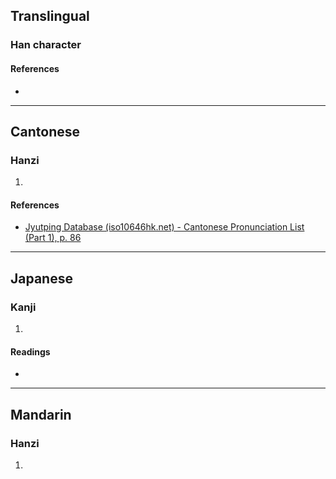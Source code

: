 {{character info/new}}
==Translingual==

===Han character===
{{Han char|rn=32|rad=土|as=05|sn=8|four=|canj=GHVO|ids=⿰土瓜}}

====References====
* {{Han ref|kx=0226.250|dkj=04980|hdz=10433.030|uh=576C|ud=22380}}

----

==Cantonese==

===Hanzi===
{{yue-hanzi|jyut=[[gwaa3]]|y=gwaa3}}

# {{defn|lang=yue|sort=土05}}

====References====
* [http://www.iso10646hk.net/jp/document/download.jsp Jyutping Database (iso10646hk.net) - Cantonese Pronunciation List (Part 1), p. 86]

----

==Japanese==

===Kanji===
{{ja-kanji|grade=|rs=土05}}

# {{defn|lang=ja|sort=土05}}

====Readings====
* {{ja-readings|on=[[か]] (ka), [[け]] (ke)|kun=}}

----

==Mandarin==

===Hanzi===
{{cmn-hanzi|pin=[[guà]] ([[gua4]])|wg=kua<sup>4</sup>}}

# {{defn|lang=cmn|sort=土05}}